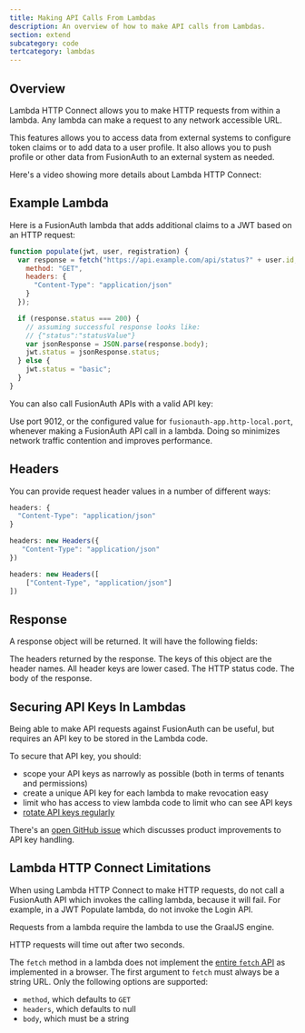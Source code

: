 ```yaml
---
title: Making API Calls From Lambdas
description: An overview of how to make API calls from Lambdas.
section: extend
subcategory: code
tertcategory: lambdas
---
```


<AdvancedPlanBlurb />

## Overview

Lambda HTTP Connect allows you to make HTTP requests from within a lambda. Any lambda can make a request to any network accessible URL.

This features allows you to access data from external systems to configure token claims or to add data to a user profile. It also allows you to push profile or other data from FusionAuth to an external system as needed.

Here's a video showing more details about Lambda HTTP Connect:

<YouTube id="_TnDUPQm3aQ" />

## Example Lambda

Here is a FusionAuth lambda that adds additional claims to a JWT based on an HTTP request:

```javascript title="A lambda which adds claims based on an external API."
function populate(jwt, user, registration) {
  var response = fetch("https://api.example.com/api/status?" + user.id, {
    method: "GET",
    headers: {
      "Content-Type": "application/json"
    }
  });

  if (response.status === 200) {
    // assuming successful response looks like:
    // {"status":"statusValue"}
    var jsonResponse = JSON.parse(response.body);
    jwt.status = jsonResponse.status;
  } else {
    jwt.status = "basic";
  }
}
```

You can also call FusionAuth APIs with a valid API key:

<MembershipLambda />

Use port 9012, or the configured value for `fusionauth-app.http-local.port`, whenever making a FusionAuth API call in a lambda. Doing so minimizes network traffic contention and improves performance.


## Headers

You can provide request header values in a number of different ways:

```javascript title="An anonymous object"
headers: {
  "Content-Type": "application/json"
}
```

```javascript title="A hash or map"
headers: new Headers({
   "Content-Type": "application/json"
})
```

```javascript title="An array"
headers: new Headers([
    ["Content-Type", "application/json"]
])
```

## Response

A response object will be returned. It will have the following fields:

<APIBlock>
  <APIField name="headers" type="Object">
    The headers returned by the response. The keys of this object are the header names. All header keys are lower cased.
  </APIField>
  <APIField name="status" type="Integer">
    The HTTP status code.
  </APIField>
  <APIField name="body" type="String">
    The body of the response.
  </APIField>
</APIBlock>

## Securing API Keys In Lambdas

Being able to make API requests against FusionAuth can be useful, but requires an API key to be stored in the Lambda code. 

To secure that API key, you should:

* scope your API keys as narrowly as possible (both in terms of tenants and permissions)
* create a unique API key for each lambda to make revocation easy
* limit who has access to view lambda code to limit who can see API keys
* [rotate API keys regularly](/docs/operate/secure-and-monitor/key-rotation)

There's an [open GitHub issue](https://github.com/FusionAuth/fusionauth-issues/issues/1629) which discusses product improvements to API key handling.

## Lambda HTTP Connect Limitations

When using Lambda HTTP Connect to make HTTP requests, do not call a FusionAuth API which invokes the calling lambda, because it will fail. For example, in a JWT Populate lambda, do not invoke the Login API.

Requests from a lambda require the lambda to use the GraalJS engine.

HTTP requests will time out after two seconds.

The `fetch` method in a lambda does not implement the [entire `fetch` API](https://developer.mozilla.org/en-US/docs/Web/API/Fetch_API) as implemented in a browser.
The first argument to `fetch` must always be a string URL.
Only the following options are supported:

* `method`, which defaults to `GET`
* `headers`, which defaults to null
* `body`, which must be a string


